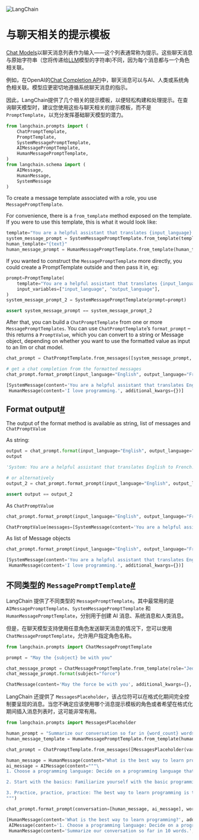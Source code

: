 

<Head>
  <script>
    {
      `(function() {
         var _hmt = _hmt || [];
(function() {
  var hm = document.createElement("script");
  hm.src = "https://hm.baidu.com/hm.js?e60fb290e204e04c5cb6f79b0ac1e697";
  var s = document.getElementsByTagName("script")[0]; 
  s.parentNode.insertBefore(hm, s);
})();
       })();`
    }
  </script>
</Head>

![LangChain](https://pica.zhimg.com/50/v2-56e8bbb52aa271012541c1fe1ceb11a2_r.gif)



与聊天相关的提示模板
====


[Chat Models](../models/chat)以聊天消息列表作为输入——这个列表通常称为提示。这些聊天消息与原始字符串（您将传递给[LLM](../models/llms)模型的字符串)不同，因为每个消息都与一个角色相关联。

例如，在OpenAI的[Chat Completion API](https://platform.openai.com/docs/guides/chat/introduction)中，聊天消息可以与AI、人类或系统角色相关联。模型应更密切地遵循系统聊天消息的指示。

因此，LangChain提供了几个相关的提示模板，以便轻松构建和处理提示。在查询聊天模型时，建议您使用这些与聊天相关的提示模板，而不是`PromptTemplate`，以充分发挥基础聊天模型的潜力。

```python
from langchain.prompts import (
    ChatPromptTemplate,
    PromptTemplate,
    SystemMessagePromptTemplate,
    AIMessagePromptTemplate,
    HumanMessagePromptTemplate,
)
from langchain.schema import (
    AIMessage,
    HumanMessage,
    SystemMessage
)

```

To create a message template associated with a role, you use `MessagePromptTemplate`.

For convenience, there is a `from_template` method exposed on the template. If you were to use this template, this is what it would look like:

```python
template="You are a helpful assistant that translates {input_language} to {output_language}."
system_message_prompt = SystemMessagePromptTemplate.from_template(template)
human_template="{text}"
human_message_prompt = HumanMessagePromptTemplate.from_template(human_template)

```

If you wanted to construct the `MessagePromptTemplate` more directly, you could create a PromptTemplate outside and then pass it in, eg:

```python
prompt=PromptTemplate(
    template="You are a helpful assistant that translates {input_language} to {output_language}.",
    input_variables=["input_language", "output_language"],
)
system_message_prompt_2 = SystemMessagePromptTemplate(prompt=prompt)

assert system_message_prompt == system_message_prompt_2

```

After that, you can build a `ChatPromptTemplate` from one or more `MessagePromptTemplates`. You can use `ChatPromptTemplate`’s `format_prompt` – this returns a `PromptValue`, which you can convert to a string or Message object, depending on whether you want to use the formatted value as input to an llm or chat model.

```python
chat_prompt = ChatPromptTemplate.from_messages([system_message_prompt, human_message_prompt])

# get a chat completion from the formatted messages
chat_prompt.format_prompt(input_language="English", output_language="French", text="I love programming.").to_messages()

```

```python
[SystemMessage(content='You are a helpful assistant that translates English to French.', additional_kwargs={}),
 HumanMessage(content='I love programming.', additional_kwargs={})]

```

Format output[#](#format-output "Permalink to this headline")
-------------------------------------------------------------

The output of the format method is available as string, list of messages and `ChatPromptValue`

As string:

```python
output = chat_prompt.format(input_language="English", output_language="French", text="I love programming.")
output

```

```python
'System: You are a helpful assistant that translates English to French.\nHuman: I love programming.'

```

```python
# or alternatively 
output_2 = chat_prompt.format_prompt(input_language="English", output_language="French", text="I love programming.").to_string()

assert output == output_2

```

As `ChatPromptValue`

```python
chat_prompt.format_prompt(input_language="English", output_language="French", text="I love programming.")

```

```python
ChatPromptValue(messages=[SystemMessage(content='You are a helpful assistant that translates English to French.', additional_kwargs={}), HumanMessage(content='I love programming.', additional_kwargs={})])

```

As list of Message objects

```python
chat_prompt.format_prompt(input_language="English", output_language="French", text="I love programming.").to_messages()

```

```python
[SystemMessage(content='You are a helpful assistant that translates English to French.', additional_kwargs={}),
 HumanMessage(content='I love programming.', additional_kwargs={})]

```

不同类型的 `MessagePromptTemplate`[#](#different-types-of-messageprompttemplate "Permalink to this headline")
--------------------------------------------------------------------------------------------------------

LangChain 提供了不同类型的 `MessagePromptTemplate`。其中最常用的是 `AIMessagePromptTemplate`、`SystemMessagePromptTemplate` 和 `HumanMessagePromptTemplate`，分别用于创建 AI 消息、系统消息和人类消息。

但是，在聊天模型支持使用任意角色发送聊天消息的情况下，您可以使用 `ChatMessagePromptTemplate`，允许用户指定角色名称。

```python
from langchain.prompts import ChatMessagePromptTemplate

prompt = "May the {subject} be with you"

chat_message_prompt = ChatMessagePromptTemplate.from_template(role="Jedi", template=prompt)
chat_message_prompt.format(subject="force")

```

```python
ChatMessage(content='May the force be with you', additional_kwargs={}, role='Jedi')

```

LangChain 还提供了 `MessagesPlaceholder`，该占位符可以在格式化期间完全控制要呈现的消息。当您不确定应该使用哪个消息提示模板的角色或者希望在格式化期间插入消息列表时，这可能非常有用。

```python
from langchain.prompts import MessagesPlaceholder

human_prompt = "Summarize our conversation so far in {word_count} words."
human_message_template = HumanMessagePromptTemplate.from_template(human_prompt)

chat_prompt = ChatPromptTemplate.from_messages([MessagesPlaceholder(variable_name="conversation"), human_message_template])

```

```python
human_message = HumanMessage(content="What is the best way to learn programming?")
ai_message = AIMessage(content="""\
1. Choose a programming language: Decide on a programming language that you want to learn. 

2. Start with the basics: Familiarize yourself with the basic programming concepts such as variables, data types and control structures.

3. Practice, practice, practice: The best way to learn programming is through hands-on experience\
""")

chat_prompt.format_prompt(conversation=[human_message, ai_message], word_count="10").to_messages()

```

```python
[HumanMessage(content='What is the best way to learn programming?', additional_kwargs={}),
 AIMessage(content='1. Choose a programming language: Decide on a programming language that you want to learn.   2. Start with the basics: Familiarize yourself with the basic programming concepts such as variables, data types and control structures.  3. Practice, practice, practice: The best way to learn programming is through hands-on experience', additional_kwargs={}),
 HumanMessage(content='Summarize our conversation so far in 10 words.', additional_kwargs={})]

```

